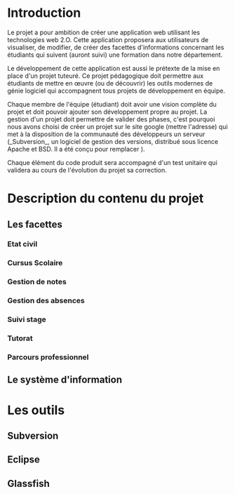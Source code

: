 = Introduction =

Le projet a pour ambition de créer une application web utilisant les technologies web 2.O. Cette application proposera aux utilisateurs de visualiser, de modifier, de créer des facettes d'informations concernant les étudiants qui suivent (auront suivi) une formation dans notre département.

Le développement de cette application est aussi le prétexte de la mise en place d'un projet tuteuré. Ce projet pédagogique doit permettre aux étudiants de mettre en œuvre (ou de découvrir) les outils modernes de génie logiciel qui accompagnent tous projets de développement en équipe.

Chaque membre de l'équipe (étudiant) doit avoir une vision complète du projet et doit pouvoir ajouter son développement propre au projet. La gestion d'un projet doit permettre de valider des phases, c'est pourquoi nous avons choisi de créer un projet sur le site google (mettre l'adresse) qui met à la disposition de la communauté des développeurs un serveur {{{SVN}}} (_Subversion_, un logiciel de gestion des versions, distribué sous licence Apache et BSD. Il a été conçu pour remplacer {{{CVS}}}).

Chaque élément du code produit sera accompagné d'un test unitaire qui validera au cours de l'évolution du projet sa correction.


=Description du contenu du projet=

==Les facettes==

===Etat civil===

===Cursus Scolaire===

===Gestion de notes===

===Gestion des absences===

===Suivi stage===

===Tutorat===

===Parcours professionnel===

==Le système d'information==



=Les outils=

==Subversion==

==Eclipse==

==Glassfish==